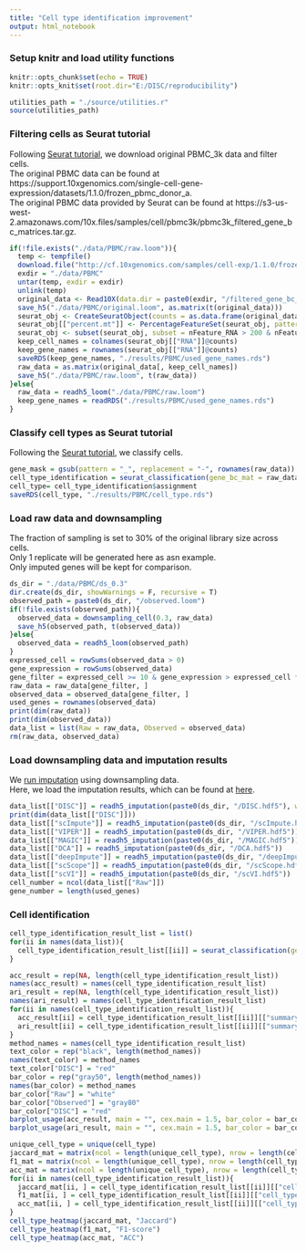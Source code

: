 ```yaml
---
title: "Cell type identification improvement"
output: html_notebook
---
```

### Setup knitr and load utility functions
```r
knitr::opts_chunk$set(echo = TRUE)
knitr::opts_knit$set(root.dir="E:/DISC/reproducibility")
```
```r
utilities_path = "./source/utilities.r"
source(utilities_path)
```
### Filtering cells as Seurat tutorial
Following <a href="https://satijalab.org/seurat/v3.0/pbmc3k_tutorial.html">Seurat tutorial</a>, we download original PBMC_3k data and filter cells.</br>
The original PBMC data can be found at https://support.10xgenomics.com/single-cell-gene-expression/datasets/1.1.0/frozen_pbmc_donor_a.</br>
The original PBMC data provided by Seurat can be found at https://s3-us-west-2.amazonaws.com/10x.files/samples/cell/pbmc3k/pbmc3k_filtered_gene_bc_matrices.tar.gz.
```r
if(!file.exists("./data/PBMC/raw.loom")){
  temp <- tempfile()
  download.file("http://cf.10xgenomics.com/samples/cell-exp/1.1.0/frozen_pbmc_donor_a/frozen_pbmc_donor_a_filtered_gene_bc_matrices.tar.gz", temp)
  exdir = "./data/PBMC"
  untar(temp, exdir = exdir)
  unlink(temp)
  original_data <- Read10X(data.dir = paste0(exdir, "/filtered_gene_bc_matrices/hg19/"))
  save_h5("./data/PBMC/original.loom", as.matrix(t(original_data)))
  seurat_obj <- CreateSeuratObject(counts = as.data.frame(original_data), min.cells = 3, min.features = 200)
  seurat_obj[["percent.mt"]] <- PercentageFeatureSet(seurat_obj, pattern = "^MT-")
  seurat_obj <- subset(seurat_obj, subset = nFeature_RNA > 200 & nFeature_RNA < 2500 & percent.mt < 5)
  keep_cell_names = colnames(seurat_obj[["RNA"]]@counts)
  keep_gene_names = rownames(seurat_obj[["RNA"]]@counts)
  saveRDS(keep_gene_names, "./results/PBMC/used_gene_names.rds")
  raw_data = as.matrix(original_data[, keep_cell_names])
  save_h5("./data/PBMC/raw.loom", t(raw_data))
}else{
  raw_data = readh5_loom("./data/PBMC/raw.loom")
  keep_gene_names = readRDS("./results/PBMC/used_gene_names.rds")
}

```
### Classify cell types as Seurat tutorial
Following the <a href="https://satijalab.org/seurat/v3.0/pbmc3k_tutorial.html">Seurat tutorial</a>, we classify cells.
```r
gene_mask = gsub(pattern = "_", replacement = "-", rownames(raw_data)) %in% keep_gene_names
cell_type_identification = seurat_classification(gene_bc_mat = raw_data[gene_mask, ], pca_dim = 10, res = 0.5, min_pct = 0.25, show_plots = T, cell_type_identification_fun = cell_type_identification_pbmc)
cell_type= cell_type_identification$assignment
saveRDS(cell_type, "./results/PBMC/cell_type.rds")
```
### Load raw data and downsampling
The fraction of sampling is set to 30% of the original library size across cells.</br>
Only 1 replicate will be generated here as asn example.</br>
Only imputed genes will be kept for comparison.
```r
ds_dir = "./data/PBMC/ds_0.3"
dir.create(ds_dir, showWarnings = F, recursive = T)
observed_path = paste0(ds_dir, "/observed.loom")
if(!file.exists(observed_path)){
  observed_data = downsampling_cell(0.3, raw_data)
  save_h5(observed_path, t(observed_data))
}else{
  observed_data = readh5_loom(observed_path)
}
expressed_cell = rowSums(observed_data > 0)
gene_expression = rowSums(observed_data)
gene_filter = expressed_cell >= 10 & gene_expression > expressed_cell * 1
raw_data = raw_data[gene_filter, ]
observed_data = observed_data[gene_filter, ]
used_genes = rownames(observed_data)
print(dim(raw_data))
print(dim(observed_data))
data_list = list(Raw = raw_data, Observed = observed_data)
rm(raw_data, observed_data)
```
### Load downsampling data and imputation results
We <a href="https://github.com/iyhaoo/DISC/blob/master/reproducibility/tutorials/run_imputation.md">run imputation</a> using downsampling data.</br>
Here, we load the imputation results, which can be found at <a href="https://github.com/iyhaoo/DISC_data_availability/tree/master/PBMC">here</a>.
```r
data_list[["DISC"]] = readh5_imputation(paste0(ds_dir, "/DISC.hdf5"), with_outliers = T)[used_genes, ]
print(dim(data_list[["DISC"]]))
data_list[["scImpute"]] = readh5_imputation(paste0(ds_dir, "/scImpute.hdf5"))
data_list[["VIPER"]] = readh5_imputation(paste0(ds_dir, "/VIPER.hdf5"))
data_list[["MAGIC"]] = readh5_imputation(paste0(ds_dir, "/MAGIC.hdf5"))
data_list[["DCA"]] = readh5_imputation(paste0(ds_dir, "/DCA.hdf5"))
data_list[["deepImpute"]] = readh5_imputation(paste0(ds_dir, "/deepImpute.hdf5"))
data_list[["scScope"]] = readh5_imputation(paste0(ds_dir, "/scScope.hdf5"))
data_list[["scVI"]] = readh5_imputation(paste0(ds_dir, "/scVI.hdf5"))
cell_number = ncol(data_list[["Raw"]])
gene_number = length(used_genes)
```
### Cell identification
```r
cell_type_identification_result_list = list()
for(ii in names(data_list)){
  cell_type_identification_result_list[[ii]] = seurat_classification(gene_bc_mat = data_list[[ii]], cell_type = cell_type, pca_dim = 10, res = 0.5, min_pct = 0.25, show_plots = T, cell_type_identification_fun = cell_type_identification_pbmc)
}
```
```r
acc_result = rep(NA, length(cell_type_identification_result_list))
names(acc_result) = names(cell_type_identification_result_list)
ari_result = rep(NA, length(cell_type_identification_result_list))
names(ari_result) = names(cell_type_identification_result_list)
for(ii in names(cell_type_identification_result_list)){
  acc_result[ii] = cell_type_identification_result_list[[ii]][["summary"]]["ACC"]
  ari_result[ii] = cell_type_identification_result_list[[ii]][["summary"]]["ARI"]
}
method_names = names(cell_type_identification_result_list)
text_color = rep("black", length(method_names))
names(text_color) = method_names
text_color["DISC"] = "red"
bar_color = rep("gray50", length(method_names))
names(bar_color) = method_names
bar_color["Raw"] = "white"
bar_color["Observed"] = "gray80"
bar_color["DISC"] = "red"
barplot_usage(acc_result, main = "", cex.main = 1.5, bar_color = bar_color, text_color = text_color, use_data_order = T, ylab = "ACC", cex.lab = 1.5, font.main = 1, ylim = c(-0.1, 1), decreasing = TRUE)
barplot_usage(ari_result, main = "", cex.main = 1.5, bar_color = bar_color, text_color = text_color, use_data_order = T, ylab = "ARI", cex.lab = 1.5, font.main = 1, ylim = c(-0.1, 1), decreasing = TRUE)
```

```r
unique_cell_type = unique(cell_type)
jaccard_mat = matrix(ncol = length(unique_cell_type), nrow = length(cell_type_identification_result_list), dimnames = list(names(cell_type_identification_result_list), unique_cell_type))
f1_mat = matrix(ncol = length(unique_cell_type), nrow = length(cell_type_identification_result_list), dimnames = list(names(cell_type_identification_result_list), unique_cell_type))
acc_mat = matrix(ncol = length(unique_cell_type), nrow = length(cell_type_identification_result_list), dimnames = list(names(cell_type_identification_result_list), unique_cell_type))
for(ii in names(cell_type_identification_result_list)){
  jaccard_mat[ii, ] = cell_type_identification_result_list[[ii]][["cell_type_result"]][, "Jaccard"]
  f1_mat[ii, ] = cell_type_identification_result_list[[ii]][["cell_type_result"]][, "F1-score"]
  acc_mat[ii, ] = cell_type_identification_result_list[[ii]][["cell_type_result"]][, "ACC"]
}
cell_type_heatmap(jaccard_mat, "Jaccard")
cell_type_heatmap(f1_mat, "F1-score")
cell_type_heatmap(acc_mat, "ACC")

```